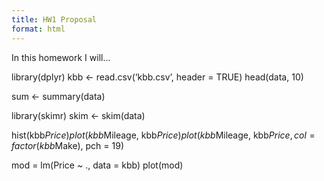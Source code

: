 ```yaml
---
title: HW1 Proposal
format: html
---
```


In this homework I will...

library(dplyr) kbb \<- read.csv('kbb.csv', header = TRUE) head(data, 10)

sum \<- summary(data)

library(skimr) skim \<- skim(data)

hist(kbb$Price)
plot(kbb$Mileage, kbb$Price)
plot(kbb$Mileage, kbb$Price, col = factor(kbb$Make), pch = 19)

mod = lm(Price \~ ., data = kbb) plot(mod)